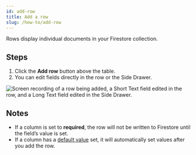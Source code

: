 ```yaml
---
id: add-row
title: Add a row
slug: /how-to/add-row
---
```


Rows display individual documents in your Firestore collection.

## Steps

1. Click the **Add row** button above the table.
2. You can edit fields directly in the row or the Side Drawer.

![Screen recording of a row being added, a Short Text field edited in the row, and a Long Text field edited in the Side Drawer.](./assets/add-row.gif)

## Notes

- If a column is set to **required**, the row will not be written to Firestore
  until the field’s value is set.
- If a column has a [default value](./default-values.mdx) set, it will
  automatically set values after you add the row.
